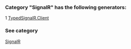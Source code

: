### Category "SignalR" has the following generators:

   1 [TypedSignalR.Client](/docs/TypedSignalR.Client)

### See category

[SignalR](/docs/Categories/SignalR)

